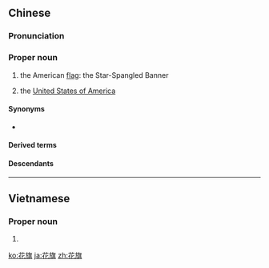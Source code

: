 ==Chinese==
{{zh-forms|lit=variegated flag (Star-Spangled Banner)}}

===Pronunciation===
{{zh-pron
|m=Huāqí
|c=faa1 kei4
|mn=Hoa-kî
|cat=pn
}}

===Proper noun===
{{zh-proper}}

# the American [[flag]]: the Star-Spangled Banner
# {{lb|zh|obsolete}} the [[United States of America]]

====Synonyms====
* {{zh-l|美國}}

====Derived terms====
{{zh-der|花旗國|花旗銀行}}

====Descendants====
{{CJKV|花旗|||Hoa Kỳ}}

----

==Vietnamese==
{{vi-hantutab}}

===Proper noun===
{{vi-hantu|pos=proper noun}}

# {{han tu form of|Hoa Kỳ|[[United States]], [[United States of America]]}}

[[ko:花旗]]
[[ja:花旗]]
[[zh:花旗]]
